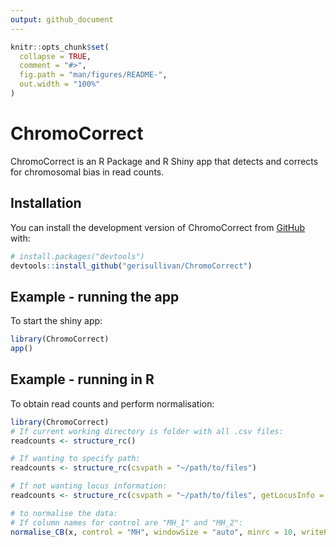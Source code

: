 ```yaml
---
output: github_document
---
```


<!-- README.md is generated from README.Rmd. Please edit this file -->

```r
knitr::opts_chunk$set(
  collapse = TRUE,
  comment = "#>",
  fig.path = "man/figures/README-",
  out.width = "100%"
)
```

# ChromoCorrect

<!-- badges: start -->
<!-- badges: end -->

ChromoCorrect is an R Package and R Shiny app that detects and corrects for chromosomal bias in read counts.

## Installation

You can install the development version of ChromoCorrect from [GitHub](https://github.com/) with:

``` r
# install.packages("devtools")
devtools::install_github("gerisullivan/ChromoCorrect")
```

## Example - running the app

To start the shiny app:

```r
library(ChromoCorrect)
app()
```

## Example - running in R

To obtain read counts and perform normalisation:

```r
library(ChromoCorrect)
# If current working directory is folder with all .csv files:
readcounts <- structure_rc()

# If wanting to specify path:
readcounts <- structure_rc(csvpath = "~/path/to/files")

# If not wanting locus information:
readcounts <- structure_rc(csvpath = "~/path/to/files", getLocusInfo = FALSE)

# to normalise the data:
# If column names for control are "MH_1" and "MH_2":
normalise_CB(x, control = "MH", windowSize = "auto", minrc = 10, writePlots = TRUE, locusInfo = TRUE, path = "~/path/to/files")
```
